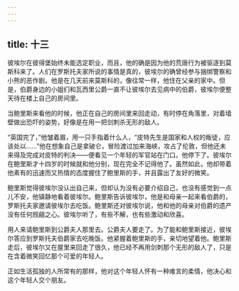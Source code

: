 ```yaml
---
---
---
```

title: 十三
---



彼埃尔在彼得堡始终未能选定职业，而且，他的确是因为他的荒唐行为被驱逐到莫斯科来了。人们在罗斯托夫家所说的事情是真的，彼埃尔的确曾经参与捆绑警察和小熊的恶作剧。他是在几天前来莫斯科的，像往常一样，他住在父亲的家中。但是，伯爵身边的小姐们和瓦西里公爵一直不让彼埃尔去见病中的伯爵，彼埃尔便整天待在楼上自己的房间里。

当鲍里斯来看他的时候，他正在自己的房间里来回走动，有时停在角落里，对着墙壁做出恐吓的姿势，好像是在用一把剑刺杀无形的敌人。

“英国完了，”他皱着眉，用一只手指着什么人，“皮特先生是国家和人权的叛徒，应该处以……”他在想象自己是拿破仑，冒险渡过加来海峡，攻占了伦敦，但他还未来得及完成对皮特的判决——便看见一个年轻的军官站在门口。他停下了。彼埃尔在鲍里斯才十四岁的时候就和他分别，现在完全不记得他了。虽然如此，他却带着他素有的迅速而又热情的态度握住了鲍里斯的手，并且露出了友好的微笑。

鲍里斯觉得彼埃尔没认出自己来，但却认为没有必要介绍自己，也没有感觉到一点儿不安，他镇静地看着彼埃尔。鲍里斯告诉彼埃尔，他是和母亲一起来看伯爵的，罗斯托夫家邀请彼埃尔去吃饭。鲍里斯还对彼埃尔说，他和他的母亲对伯爵的遗产没有任何觊觎之心。彼埃尔听了，有些不解，也有些激动和欣喜。

用人来请鲍里斯到公爵夫人那里去。公爵夫人要走了。为了能和鲍里斯接近，彼埃尔答应到罗斯托夫伯爵家去吃晚饭。他紧握着鲍里斯的手，亲切地望着他。鲍里斯走后，彼埃尔又在屋里来回走了很久，他已经不再用剑刺那个无形的敌人了，只是在含着微笑回忆那个可爱的年轻人。

正如生活孤独的人所常有的那样，他对这个年轻人怀有一种难言的柔情，他决心和这个年轻人交个朋友。